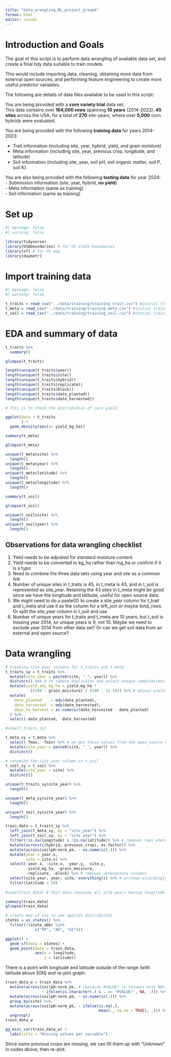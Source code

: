 ```yaml
---
title: "data_wrangling_ML_project_group4"
format: html
editor: visual
---
```


# Introduction and Goals

The goal of this script is to perform data wrangling of available data set, and create a final tidy data suitable to train models.

This would include importing data, cleaning, obtaining more data from external open sources, and performing feature engineering to create more useful predictor variables.

The following are details of data files available to be used in this script:

You are being provided with a **corn variety trial** data set.\
This data contains over **164,000 rows** spanning **10 years** (2014-2023), **45 sites** across the USA, for a total of **270** site-years, where over **5,000** corn hybrids were evaluated.

You are being provided with the following **training data** for years 2014-2023:

-   Trait information (including site, year, hybrid, yield, and grain moisture)\
-   Meta information (including site, year, previous crop, longitude, and latitude)\
-   Soil information (including site, year, soil pH, soil organic matter, soil P, soil K)

You are also being provided with the following **testing data** for year 2024:\
- Submission information (site, year, hybrid, **no yield**)\
- Meta information (same as training)\
- Soil information (same as training)

# Set up

```r
#| message: false
#| warning: false

library(tidyverse)
library(USAboundaries) # for US state boundaries
library(sf) # for US map
library(daymetr)
```

# Import training data

```r
#| message: false
#| warning: false

t_traits = read_csv("../data/training/training_trait.csv") #initial training data set
t_meta = read_csv("../data/training/training_meta.csv") #initial training meta data
t_soil = read_csv("../data/training/training_soil.csv") #initial training soil data
```

# EDA and summary of data

```r
t_traits %>%
  summary()
```

```r
glimpse(t_traits)

length(unique(t_traits$year))
length(unique(t_traits$site))
length(unique(t_traits$hybrid))
length(unique(t_traits$replicate))
length(unique(t_traits$block))
length(unique(t_traits$date_planted))
length(unique(t_traits$date_harvested))
```

```r
# This is to check the distribution of corn yield

ggplot(data = t_traits
       ) +
  geom_density(aes(x= yield_mg_ha))
```

```r
summary(t_meta)
```

```r
glimpse(t_meta)

unique(t_meta$site) %>%
  length()
unique(t_meta$year) %>%
  length()
unique(t_meta$latitude) %>%
  length()
unique(t_meta$longitude) %>%
  length()
```

```r
summary(t_soil)
```

```r
glimpse(t_soil)

unique(t_soil$site) %>%
  length()
unique(t_soil$year) %>%
  length()
```

## Observations for data wrangling checklist

1.  Yield needs to be adjusted for standard moisture content.
2.  Yield needs to be converted to kg_ha rather than mg_ha or confirm if it is a typo
3.  Need to combine the three data sets using year and site as a common link
4.  Number of unique sites in t_traits is 45, in t_meta is 43, and in t_soil is represented as site_year. Retaining the 43 sites in t_meta might be good since we have the longitude and latitude, useful for open source data.
5.  We might need to do a paste0() to create a site_year column for t_trait and t_meta and use it as the column for a left_join or maybe bind_rows. Or split the site_year column in t_soil and use
6.  Number of unique years for t_traits and t_meta are 10 years, but t_soil is missing year 2014, so unique years is 9, not 10. Maybe we need to exclude year 2014 from other data set? Or can we get soil data from an external and open source?

# Data wrangling

```r
# creating site_year columns for t_traits and t_meta
t_traits_sy = t_traits %>%
  mutate(site_year = paste0(site, "_", year)) %>%
  distinct() %>% # to remove duplicates and select unique combinations of all columns asides from yield and moisture
  mutate(yield_adj_mg_ha = yield_mg_ha * 
           ((100 - grain_moisture) / (100 - 15.5))) %>% # adjust yield to moisture of 15.5%
  mutate(
    date_planted    = mdy(date_planted),
    date_harvested  = mdy(date_harvested),
    days_to_harvest = as.numeric(date_harvested - date_planted)
  ) %>%
  select(-date_planted, -date_harvested)

#view(t_traits_sy)

t_meta_sy = t_meta %>%
  select(-Tmax, -Tmin) %>% # we get these values from the open_source data
  mutate(site_year = paste0(site, "_", year)) %>%
  distinct()

# renaming the site_year column in t_soil
t_soil_sy = t_soil %>%
  mutate(site_year = site) %>%
  distinct()
```


```r
unique(t_traits_sy$site_year) %>%
  length()

unique(t_meta_sy$site_year) %>%
  length()

unique(t_soil_sy$site_year) %>%
  length()
```


```r
train_data = t_traits_sy %>%
  left_join(t_meta_sy, by = "site_year") %>%
  left_join(t_soil_sy, by = "site_year") %>%
  filter(!is.na(longitude) & !is.na(latitude)) %>% # removes rows where either longitude or latitude are missing
  mutate(across(c(hybrid, previous_crop), as.factor)) %>%
  mutate(across(soilpH:norm_pk, ~ as.numeric(.))) %>%
  mutate(year = year.x,
         site = site.x) %>%
  select(-year.x, -site.x, -year.y, -site.y,
         -yield_mg_ha, -grain_moisture, 
         -replicate, -block) %>% # removes unnecessary columns
  select(site_year, year, site, everything()) %>% # arrange accordingly
  filter(latitude < 50)
  
#view(train_data) # this data contains all site years having longitude and latitude for further wrangling
```

```r
summary(train_data)
glimpse(train_data)
```
```r
# create map of usa to see spatial distribution
states = us_states() %>%
  filter(!(state_abbr %in% 
             c("PR", "AK", "HI")))

ggplot() +
  geom_sf(data = states) +
  geom_point(data = train_data,
             aes(x = longitude,
                 y = latitude))
```

There is a point with longitude and latitude outside of the range (with latitude above 50N) and re-plot graph.


```r
train_data_w = train_data %>%
  mutate(across(soilpH:norm_pk, # replaces #VALUE! in columns with NAs
                ~ ifelse(is.character(.) & . == "#VALUE!", NA, .))) %>% 
  mutate(across(soilpH:norm_pk, ~ as.numeric(.))) %>% 
  group_by(site) %>%
  mutate(across(soilpH:norm_pk, ~ ifelse(is.na(.), 
                                         mean(., na.rm = TRUE), .))) %>%
  ungroup() 
train_data_w 


```

```r
gg_miss_var(train_data_w) + 
  labs(title = "Missing values per variable")
```
Since some previous crops are missing, we can fill them up with "Unknown" in codes above, then re-plot.

